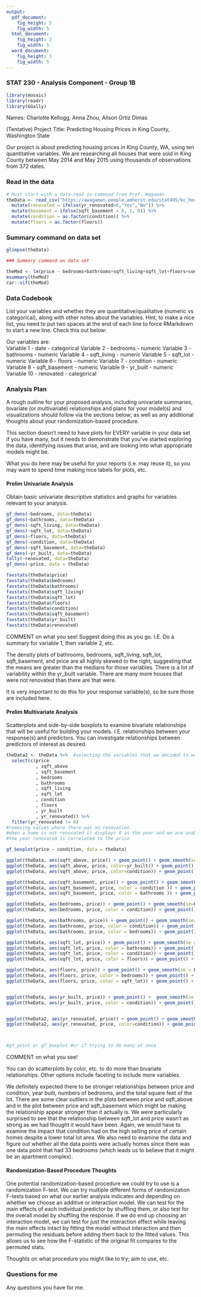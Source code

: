 ```yaml
---
output:
  pdf_document:
    fig_height: 3
    fig_width: 5
  html_document:
    fig_height: 3
    fig_width: 5
  word_document:
    fig_height: 3
    fig_width: 5
---
```


### STAT 230 - Analysis Component - Group 1B

```r
library(mosaic)
library(readr)
library(GGally)
```

Names: Charlotte Kellogg, Anna Zhou, Alison Ortiz Dimas

(Tentative) Project Title: Predicting Housing Prices in King County, Washington State

Our project is about predicting housing prices in King County, WA, using ten quantitative variables. We are researching all houses that were sold in King County between May 2014 and May 2015 using thousands of observations from 372 dates.

### Read in the data

```r
# Must start with a data-read in command from Prof. Wagaman
theData <- read_csv("https://awagaman.people.amherst.edu/stat495/kc_house_data.csv") %>%
  mutate(renovated = ifelse(yr_renovated>0,"Yes","No")) %>%
  mutate(basement = ifelse(sqft_basement > 0, 1, 0)) %>%
  mutate(condition = as.factor(condition)) %>%
  mutate(floors = as.factor(floors))

```

### Summary command on data set

```r
glimpse(theData)

### Summary command on data set
````

```r
theMod <- lm(price ~ bedrooms+bathrooms+sqft_living+sqft_lot+floors+condition+yr_built+renovated, data = theData)
msummary(theMod)
car::vif(theMod)
```


### Data Codebook

List your variables and whether they are quantitative/qualitative (numeric vs categorical), along with other notes about the variables. Hint, to make a nice list, you need to put two spaces at the end of each line to force RMarkdown to start a new line. Check this out below:

Our variables are:  
Variable 1 -  date - categorical
Variable 2 -  bedrooms - numeric
Variable 3 -  bathrooms - numeric
Variable 4 - sqft_living - numeric
Variable 5 - sqft_lot - numeric
Variable 6 - floors - numeric
Variable 7 - condition - numeric
Variable 8 - sqft_basement - numeric
Variable 9 - yr_built - numeric
Variable 10 - renovated - categorical

### Analysis Plan

A rough outline for your proposed analysis, including univariate summaries, bivariate (or multivariate) relationships and plans for your model(s) and visualizations should follow via the sections below; as well as any additional thoughts about your randomization-based procedure. 

This section doesn't need to have plots for EVERY variable in your data set if you have many, but it needs to demonstrate that you've started exploring the data, identifying issues that arise, and are looking into what appropriate models might be. 

What you do here may be useful for your reports (i.e. may reuse it), so you may want to spend time making nice labels for plots, etc. 

#### Prelim Univariate Analysis

Obtain basic univariate descriptive statistics and graphs for variables relevant to your analysis.

```r
gf_dens(~bedrooms, data=theData)
gf_dens(~bathrooms, data=theData)
gf_dens(~sqft_living, data=theData)
gf_dens(~sqft_lot, data=theData)
gf_dens(~floors, data=theData)
gf_dens(~condition, data=theData)
gf_dens(~sqft_basement, data=theData)
gf_dens(~yr_built, data=theData)
tally(~renovated, data=theData)
gf_dens(~price, data = theData)

favstats(theData$price)
favstats(theData$bedrooms)
favstats(theData$bathrooms)
favstats(theData$sqft_living)
favstats(theData$sqft_lot)
favstats(theData$floors)
favstats(theData$condition)
favstats(theData$sqft_basement)
favstats(theData$yr_built)
favstats(theData$renovated)

```

COMMENT on what you see! Suggest doing this as you go. I.E. Do a summary for variable 1, then variable 2, etc. 
  
The density plots of bathrooms, bedrooms, sqft_living, sqft_lot, sqft_basement, and price are all highly skewed to the right, suggesting that the means are greater than the medians for those variables. There is a lot of variability within the yr_built variable. There are many more houses that were not renovated than there are that were.

It is very important to do this for your response variable(s), so be sure those are included here.

#### Prelim Multivariate Analysis

Scatterplots and side-by-side boxplots to examine bivariate relationships that will be useful for building your models. I.E. relationships between your response(s) and predictors. You can investigate relationships between predictors of interest as desired. 

```r


theData2 <- theData %>%  #selecting the variables that we decided to work with according to proposal
  select(c(price
           , sqft_above
           , sqft_basement
           , bedrooms
           , bathrooms
           , sqft_living
           , sqft_lot
           , condition
           , floors
           , yr_built
           , yr_renovated)) %>%
  filter(yr_renovated != 0) 
#removing values where there was no renovation 
#when a home is not renovated it displays 0 as the year and we are unable to see if 
#the year renovated is correlated to the price

gf_boxplot(price ~ condition, data = theData)

ggplot(theData, aes(sqft_above, price)) + geom_point() + geom_smooth(se = F) 
ggplot(theData, aes(sqft_above, price, color=yr_built)) + geom_point() + geom_smooth(se = F) 
ggplot(theData, aes(sqft_above, price, color=condition)) + geom_point() + geom_smooth(se = F) 

ggplot(theData, aes(sqft_basement, price)) + geom_point() + geom_smooth(se = F) 
ggplot(theData, aes(sqft_basement, price, color = condition )) + geom_point() + geom_smooth(se = F) 
ggplot(theData, aes(sqft_basement, price, color = bathrooms )) + geom_point() + geom_smooth(se = F) 

ggplot(theData, aes(bedrooms, price)) + geom_point() + geom_smooth(se=F) 
ggplot(theData, aes(bedrooms, price, color = condition)) + geom_point() + geom_smooth(se=F) 

ggplot(theData, aes(bathrooms, price)) + geom_point() + geom_smooth(se=F) 
ggplot(theData, aes(bathrooms, price, color = condition)) + geom_point() + geom_smooth(se=F) 
ggplot(theData, aes(bathrooms, price, color = bedrooms)) + geom_point() + geom_smooth(se=F) 

ggplot(theData, aes(sqft_lot, price)) + geom_point() + geom_smooth(se = F) 
ggplot(theData, aes(sqft_lot, price, color = bathrooms)) + geom_point() + geom_smooth(se=F) 
ggplot(theData, aes(sqft_lot, price, color = condition)) + geom_point() + geom_smooth(se=F) 
ggplot(theData, aes(sqft_lot, price, color = floors)) + geom_point() + geom_smooth(se=F) 

ggplot(theData, aes(floors, price)) + geom_point() + geom_smooth(se = F) 
ggplot(theData, aes(floors, price, color = bedrooms)) + geom_point() + geom_smooth(se = F) 
ggplot(theData, aes(floors, price, color = sqft_lot)) + geom_point() + geom_smooth(se = F)


ggplot(theData, aes(yr_built, price)) + geom_point() +  geom_smooth(se = F)
ggplot(theData, aes(yr_built, price, color = condition)) + geom_point() +  geom_smooth(se = F)


ggplot(theData2, aes(yr_renovated, price)) + geom_point() + geom_smooth(se=F) 
ggplot(theData2, aes(yr_renovated, price, color=condition)) + geom_point() + geom_smooth(se=F) 



#gf_point or gf_boxplot #or if trying to do many at once
```

COMMENT on what you see! 

You can do scatterplots by color, etc. to do more than bivariate relationships. Other options include faceting to include more variables. 

We definitely expected there to be stronger relationships between price and condition, year built, numbers of bedrooms, and the total square feet of the lot. There are some clear outliers in the plots between price and sqft_above and in the plot between price and sqft_basement which might be making the relationship appear stronger than it actually is. We were particularly surprised to see that the relationship between sqft_lot and price wasn't as strong as we had thought it would have been. Again, we would have to examine the impact that condition had on the high selling price of certain homes despite a lower total lot area. We also need to examine the data and figure out whether all the data points were actually homes since there was one data point that had 33 bedrooms (which leads us to believe that it might be an apartment complex).


#### Randomization-Based Procedure Thoughts

One potential randomization-based procedure we could try to use is a randomization F-test. We can try multiple different forms of randomization F-tests based on what our earlier analysis indicates and depending on whether we choose an additive or interaction model. We can test for the main effects of each individual predictor by shuffling them, or also test for the overall model by shuffling the response. If we do end up choosing an interaction model, we can test for just the interaction effect while leaving the main effects intact by fitting the model without interaction and then permuting the residuals before adding them back to the fitted values. This allows us to see how the F-statistic of the original fit compares to the permuted stats. 

Thoughts on what procedure you might like to try; aim to use, etc. 

### Questions for me

Any questions you have for me.
